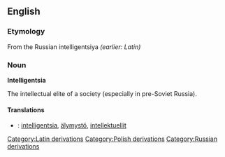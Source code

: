 == English ==

=== Etymology ===
From the Russian intelligentsiya ''(earlier: Latin)''

=== Noun ===

'''Intelligentsia'''
 
The intellectual elite of a society (especially in pre-Soviet Russia).

==== Translations ====
*{{fi}}: [[intelligentsia]], [[älymystö]], [[intellektuellit]]
[[Category:Latin derivations]]
[[Category:Polish derivations]]
[[Category:Russian derivations]]